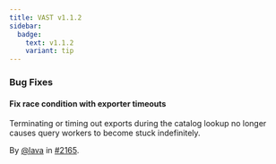 ```yaml
---
title: VAST v1.1.2
sidebar:
  badge:
    text: v1.1.2
    variant: tip
---
```


### Bug Fixes

#### Fix race condition with exporter timeouts

Terminating or timing out exports during the catalog lookup no longer causes
query workers to become stuck indefinitely.

By [@lava](https://github.com/lava) in [#2165](https://github.com/tenzir/tenzir/pull/2165).
